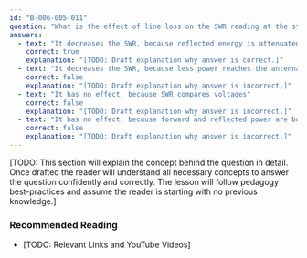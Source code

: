```yaml
---
id: "B-006-005-011"
question: "What is the effect of line loss on the SWR reading at the station?"
answers:
  - text: "It decreases the SWR, because reflected energy is attenuated"
    correct: true
    explanation: "[TODO: Draft explanation why answer is correct.]"
  - text: "It decreases the SWR, because less power reaches the antenna"
    correct: false
    explanation: "[TODO: Draft explanation why answer is incorrect.]"
  - text: "It has no effect, because SWR compares voltages"
    correct: false
    explanation: "[TODO: Draft explanation why answer is incorrect.]"
  - text: "It has no effect, because forward and reflected power are both affected"
    correct: false
    explanation: "[TODO: Draft explanation why answer is incorrect.]"
---
```


[TODO: This section will explain the concept behind the question in detail. Once drafted the reader will understand all necessary concepts to answer the question confidently and correctly. The lesson will follow pedagogy best-practices and assume the reader is starting with no previous knowledge.]

### Recommended Reading

- [TODO: Relevant Links and YouTube Videos]
